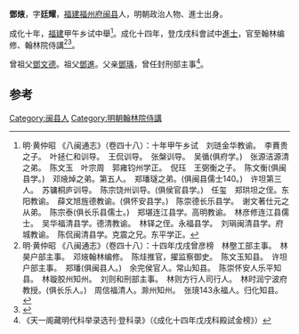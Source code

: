 '''鄧焲'''，字'''廷耀'''，[[福建|福建]][[福州府|福州府]][[闽县|闽县]]人，明朝政治人物、進士出身。

成化十年，[[福建|福建]]甲午乡试中舉<ref>明·黄仲昭 《八闽通志》（卷四十八）：十年甲午乡试　刘琏金华教谕。　李蕡贵之子。　叶拯仁和训导。　王侃训导。　张槃训导。　吴循(俱府学。)　张源洁源清之弟。　陈文玉　叶宗周　郭雍钧州学正。　倪珏　王弼衡之子。　陈文衡(俱闽县学。)　邓焲焯之弟。第五人。　郑璠璲之弟。(俱闽县儒士140。)　许坦第三人。　苏镛桐庐训导。　陈宗饶州训导。(俱侯官县学。)　任玺　郑珙坦之侄。东阳教谕。　薛文旭旌德教谕。(俱怀安县学。)　陈崇德长乐县学。　谢文著仕元之从弟。　陈宗泰(俱长乐县儒士。)　郑堪连江县学。高明教谕。　林彦修连江县儒士。　吴华福清县学。德清教谕。　林铎之侄。永福县学。　刘琄闽清县学。府城教谕。　陈侃闽清县学。克震之兄。东平学正。</ref>。成化十四年，登戊戌科會試中[[進士|進士]]，官至翰林编修、翰林院侍講<ref>明·黄仲昭 《八闽通志》（卷四十八）：十四年戊戌曾彦榜　林壂工部主事。　林昊户部主事。　邓焲翰林编修。　陈烓推官，擢监察御史。　陈文玉知县。　许坦户部主事。　郑璠(俱闽县人。)　余完侯官人。常山知县。　陈崇怀安人乐平知县。　林璇胶州知州。　刘则和刑部主事。　林则方行人司行人。　林时润宁波府教授。(俱长乐人。)　周信福清人。滁州知州。　张璄143永福人。归化知县。</ref><ref>{{cite web|title=《福州府志（清·乾隆）》选举四|url=http://www.fzdqw.com/ShowText.asp?ToBook=1411&index=96&|publisher=福州地情网|accessdate=2014-05-04|deadurl=yes|archiveurl=https://web.archive.org/web/20140504191714/http://www.fzdqw.com/ShowText.asp?ToBook=1411&index=96&|archivedate=2014-05-04}}</ref>。

曾祖父[[鄧文德|鄧文德]]。祖父[[鄧進|鄧進]]。父亲[[鄧瑀|鄧瑀]]，曾任封刑部主事<ref>《天一阁藏明代科举录选刊·登科录》（《成化十四年戊戌科殿試金榜》）</ref>。

==参考==
{{reflist}}
{{明朝人物小作品}}
{{成化十四年戊戌科殿試金榜}}

[[Category:闽县人|Category:闽县人]]
[[Category:明朝翰林院侍講|Category:明朝翰林院侍講]]